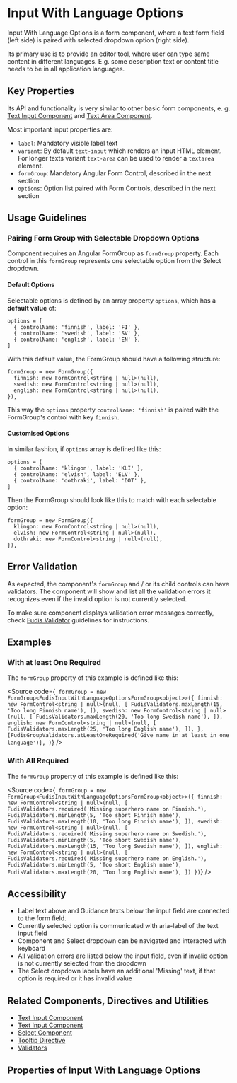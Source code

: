 
<Meta title="Components/Form/Input With Language Options" />

# Input With Language Options

Input With Language Options is a form component, where a text form field (left side) is paired with selected dropdown option (right side).

Its primary use is to provide an editor tool, where user can type same content in different languages. E.g. some description text or content title needs to be in all application languages.

## Key Properties

Its API and functionality is very similar to other basic form components, e. g. [Text Input Component](/docs/components-form-text-input--documentation) and [Text Area Component](/docs/components-form-text-area--documentation).

Most important input properties are:

- `label`: Mandatory visible label text
- `variant`: By default `text-input` which renders an input HTML element. For longer texts variant `text-area` can be used to render a `textarea` element.
- `formGroup`: Mandatory Angular Form Control, described in the next section
- `options`: Option list paired with Form Controls, described in the next section

## Usage Guidelines

### Pairing Form Group with Selectable Dropdown Options

Component requires an Angular FormGroup as `formGroup` property. Each control in this `formGroup` represents one selectable option from the Select dropdown.

#### Default Options

Selectable options is defined by an array property `options`, which has a **default value** of:

```
options = [
  { controlName: 'finnish', label: 'FI' },
  { controlName: 'swedish', label: 'SV' },
  { controlName: 'english', label: 'EN' },
]
```

With this default value, the FormGroup should have a following structure:

```
formGroup = new FormGroup({
  finnish: new FormControl<string | null>(null),
  swedish: new FormControl<string | null>(null),
  english: new FormControl<string | null>(null),
}),
```

This way the `options` property `controlName: 'finnish'` is paired with the FormGroup's control with key `finnish`.

#### Customised Options

In similar fashion, if `options` array is defined like this:

```
options = [
  { controlName: 'klingon', label: 'KLI' },
  { controlName: 'elvish', label: 'ELV' },
  { controlName: 'dothraki', label: 'DOT' },
]
```

Then the FormGroup should look like this to match with each selectable option:

```
formGroup = new FormGroup({
  klingon: new FormControl<string | null>(null),
  elvish: new FormControl<string | null>(null),
  dothraki: new FormControl<string | null>(null),
}),
```

## Error Validation

As expected, the component's `formGroup` and / or its child controls can have validators. The component will show and list all the validation errors it recognizes even if the invalid option is not currently selected.

To make sure component displays validation error messages correctly, check [Fudis Validator](/docs/utilities-validators--documentation) guidelines for instructions.

## Examples

### With at least One Required

The `formGroup` property of this example is defined like this:

<Source
  code={`
formGroup = new FormGroup<FudisInputWithLanguageOptionsFormGroup<object>>({
  finnish: new FormControl<string | null>(null, [
    FudisValidators.maxLength(15, 'Too long Finnish name'),
  ]),
  swedish: new FormControl<string | null>(null, [
    FudisValidators.maxLength(20, 'Too long Swedish name'),
  ]),
  english: new FormControl<string | null>(null, [
    FudisValidators.maxLength(25, 'Too long English name'),
  ]),
},
  [FudisGroupValidators.atLeastOneRequired('Give name in at least in one language')],
)`}
/>

<Canvas of={Stories.Example}></Canvas>

### With All Required

The `formGroup` property of this example is defined like this:

<Source
  code={`
formGroup = new FormGroup<FudisInputWithLanguageOptionsFormGroup<object>>({
  finnish: new FormControl<string | null>(null, [
    FudisValidators.required('Missing superhero name on Finnish.'),
    FudisValidators.minLength(5, 'Too short Finnish name'),
    FudisValidators.maxLength(10, 'Too long Finnish name'),
  ]),
  swedish: new FormControl<string | null>(null, [
    FudisValidators.required('Missing superhero name on Swedish.'),
    FudisValidators.minLength(5, 'Too short Swedish name'),
    FudisValidators.maxLength(15, 'Too long Swedish name'),
  ]),
  english: new FormControl<string | null>(null, [
    FudisValidators.required('Missing superhero name on English.'),
    FudisValidators.minLength(5, 'Too short English name'),
    FudisValidators.maxLength(20, 'Too long English name'),
  ])
})`}
/>

<Canvas of={Stories.ExampleWithAllRequired}></Canvas>

## Accessibility

- Label text above and Guidance texts below the input field are connected to the form field.
- Currently selected option is communicated with aria-label of the text input field
- Component and Select dropdown can be navigated and interacted with keyboard
- All validation errors are listed below the input field, even if invalid option is not currently selected from the dropdown
- The Select dropdown labels have an additional 'Missing' text, if that option is required or it has invalid value

## Related Components, Directives and Utilities

- [Text Input Component](/docs/components-form-text-input--documentation)
- [Text Input Component](/docs/components-form-text-area--documentation)
- [Select Component](/docs/components-form-select-select--documentation)
- [Tooltip Directive](/docs/directives-tooltip--documentation)
- [Validators](/docs/utilities-validators--documentation)

## Properties of Input With Language Options

<ArgTypes of={InputWithLanguageOptionsComponent} exclude={inputWithLanguageOptionsDocsExclude} />
